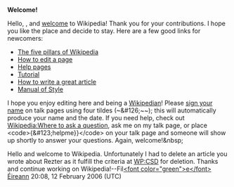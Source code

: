 <article id="4052512" title=User talk:MichaelMH>
	<talkpage id="4052512" title="User talk:MichaelMH">

'''Welcome!'''

Hello, {{PAGENAME}}, and [[Wikipedia:Welcome, newcomers|welcome]] to Wikipedia! Thank you for your contributions. I hope you like the place and decide to stay. Here are a few good links for newcomers:
*[[Wikipedia:Five pillars|The five pillars of Wikipedia]]
*[[Wikipedia:How to edit a page|How to edit a page]]
*[[Help:Contents|Help pages]]
*[[Wikipedia:Tutorial|Tutorial]]
*[[Wikipedia:How to write a great article|How to write a great article]]
*[[Wikipedia:Manual of Style|Manual of Style]]
I hope you enjoy editing here and being a [[Wikipedia:Wikipedians|Wikipedian]]! Please [[Wikipedia:Sign your posts on talk pages|sign your name]] on talk pages using four tildes (~&amp;#126;~~); this will automatically produce your name and the date. If you need help, check out [[Wikipedia:Where to ask a question]], ask me on my talk page, or place &lt;code&gt;{&amp;#123;helpme}}&lt;/code&gt; on your talk page and someone will show up shortly to answer your questions. Again, welcome!&amp;nbsp;

Hello and welcome to Wikipedia. Unfortunately I had to delete an article you wrote about Rezter as it fulfill the criteria at [[WP:CSD]] for deletion. Thanks and continue working on Wikipedia!--Fil[[Wikipedia:Esperanza|&lt;font color=&quot;green&quot;&gt;e&lt;/font&gt;]]  [[User talk:Brendanconway|Éireann]] 20:08, 12 February 2006 (UTC)
	</talkpage>
</article>